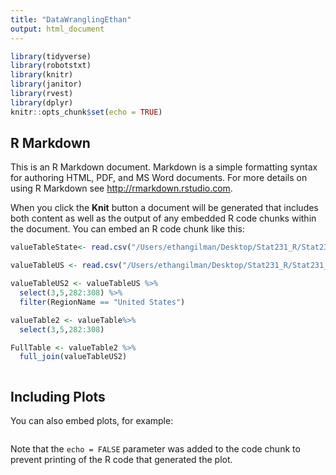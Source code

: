 ```yaml
---
title: "DataWranglingEthan"
output: html_document
---
```


```r

library(tidyverse)
library(robotstxt)
library(knitr)
library(janitor)
library(rvest)
library(dplyr)
knitr::opts_chunk$set(echo = TRUE)
```

## R Markdown

This is an R Markdown document. Markdown is a simple formatting syntax for authoring HTML, PDF, and MS Word documents. For more details on using R Markdown see <http://rmarkdown.rstudio.com>.

When you click the **Knit** button a document will be generated that includes both content as well as the output of any embedded R code chunks within the document. You can embed an R code chunk like this:

```r
valueTableState<- read.csv("/Users/ethangilman/Desktop/Stat231_R/Stat231_ethan//PUG_Blog/Zillow_homevalue.csv")

valueTableUS <- read.csv("/Users/ethangilman/Desktop/Stat231_R/Stat231_ethan//PUG_Blog/Zillow_USMetro.csv")

valueTableUS2 <- valueTableUS %>%
  select(3,5,282:308) %>%
  filter(RegionName == "United States")

valueTable2 <- valueTable%>%
  select(3,5,282:308)

FullTable <- valueTable2 %>%
  full_join(valueTableUS2)



```

## Including Plots

You can also embed plots, for example:

```r





```

Note that the `echo = FALSE` parameter was added to the code chunk to prevent printing of the R code that generated the plot.
